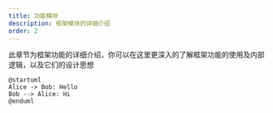 ```yaml
---
title: 功能模块
description: 框架模块的详细介绍
order: 2
---
```


此章节为框架功能的详细介绍，你可以在这里更深入的了解框架功能的使用及内部逻辑，以及它们的设计思想

```plantuml
@startuml
Alice -> Bob: Hello
Bob --> Alice: Hi
@enduml
```
